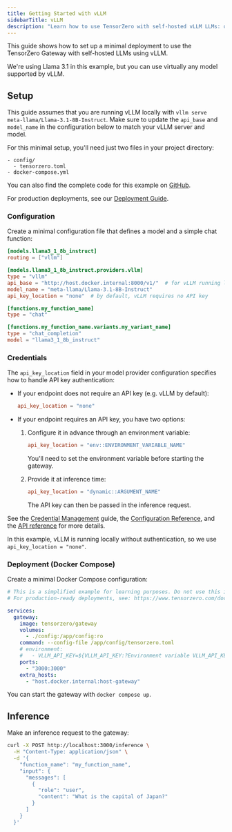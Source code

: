 ```yaml
---
title: Getting Started with vLLM
sidebarTitle: vLLM
description: "Learn how to use TensorZero with self-hosted vLLM LLMs: open-source gateway, observability, optimization, evaluations, and experimentation."
---
```



This guide shows how to set up a minimal deployment to use the TensorZero Gateway with self-hosted LLMs using vLLM.

We're using Llama 3.1 in this example, but you can use virtually any model supported by vLLM.

## Setup

This guide assumes that you are running vLLM locally with `vllm serve meta-llama/Llama-3.1-8B-Instruct`.
Make sure to update the `api_base` and `model_name` in the configuration below to match your vLLM server and model.

For this minimal setup, you'll need just two files in your project directory:

```
- config/
  - tensorzero.toml
- docker-compose.yml
```

<Tip>

You can also find the complete code for this example on [GitHub](https://github.com/tensorzero/tensorzero/tree/main/examples/guides/providers/vllm).

</Tip>

For production deployments, see our [Deployment Guide](/docs/gateway/deployment/).

### Configuration

Create a minimal configuration file that defines a model and a simple chat function:

```toml title="config/tensorzero.toml"
[models.llama3_1_8b_instruct]
routing = ["vllm"]

[models.llama3_1_8b_instruct.providers.vllm]
type = "vllm"
api_base = "http://host.docker.internal:8000/v1/"  # for vLLM running locally on the host
model_name = "meta-llama/Llama-3.1-8B-Instruct"
api_key_location = "none"  # by default, vLLM requires no API key

[functions.my_function_name]
type = "chat"

[functions.my_function_name.variants.my_variant_name]
type = "chat_completion"
model = "llama3_1_8b_instruct"
```

### Credentials

The `api_key_location` field in your model provider configuration specifies how to handle API key authentication:

- If your endpoint does not require an API key (e.g. vLLM by default):

  ```toml
  api_key_location = "none"
  ```

- If your endpoint requires an API key, you have two options:
  1. Configure it in advance through an environment variable:

     ```toml
     api_key_location = "env::ENVIRONMENT_VARIABLE_NAME"
     ```

     You'll need to set the environment variable before starting the gateway.

  2. Provide it at inference time:
     ```toml
     api_key_location = "dynamic::ARGUMENT_NAME"
     ```
     The API key can then be passed in the inference request.

See the [Credential Management](/docs/gateway/guides/credential-management/) guide, the [Configuration Reference](/docs/gateway/configuration-reference/), and the [API reference](/docs/gateway/api-reference/inference/) for more details.

In this example, vLLM is running locally without authentication, so we use `api_key_location = "none"`.

### Deployment (Docker Compose)

Create a minimal Docker Compose configuration:

```yaml title="docker-compose.yml"
# This is a simplified example for learning purposes. Do not use this in production.
# For production-ready deployments, see: https://www.tensorzero.com/docs/gateway/deployment

services:
  gateway:
    image: tensorzero/gateway
    volumes:
      - ./config:/app/config:ro
    command: --config-file /app/config/tensorzero.toml
    # environment:
    #   - VLLM_API_KEY=${VLLM_API_KEY:?Environment variable VLLM_API_KEY must be set.}
    ports:
      - "3000:3000"
    extra_hosts:
      - "host.docker.internal:host-gateway"
```

You can start the gateway with `docker compose up`.

## Inference

Make an inference request to the gateway:

```bash
curl -X POST http://localhost:3000/inference \
  -H "Content-Type: application/json" \
  -d '{
    "function_name": "my_function_name",
    "input": {
      "messages": [
        {
          "role": "user",
          "content": "What is the capital of Japan?"
        }
      ]
    }
  }'
```
